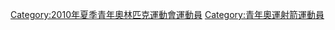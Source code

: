 [[Category:2010年夏季青年奧林匹克運動會運動員|Category:2010年夏季青年奧林匹克運動會運動員]]
[[Category:青年奧運射箭運動員|Category:青年奧運射箭運動員]]